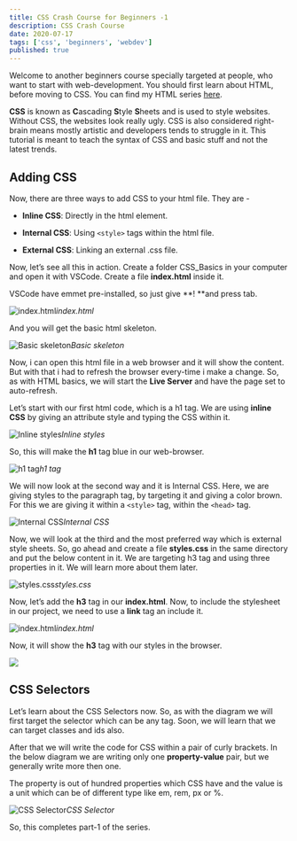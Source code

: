 ```yaml
---
title: CSS Crash Course for Beginners -1
description: CSS Crash Course
date: 2020-07-17
tags: ['css', 'beginners', 'webdev']
published: true
---
```

Welcome to another beginners course specially targeted at people, who want to start with web-development. You should first learn about HTML, before moving to CSS. You can find my HTML series [here](https://thewebdev.tech/series/HTML-Basics).

**CSS** is known as **C**ascading **S**tyle **S**heets and is used to style websites. Without CSS, the websites look really ugly. CSS is also considered right-brain means mostly artistic and developers tends to struggle in it. This tutorial is meant to teach the syntax of CSS and basic stuff and not the latest trends.

## Adding CSS

Now, there are three ways to add CSS to your html file. They are -

* **Inline CSS**: Directly in the html element.

* **Internal CSS**: Using `<style>` tags within the html file.

* **External CSS**: Linking an external .css file.

Now, let’s see all this in action. Create a folder CSS_Basics in your computer and open it with VSCode. Create a file **index.html** inside it.

VSCode have emmet pre-installed, so just give **! **and press tab.

![index.html](https://ik.imagekit.io/thewebdev/CSS_Basics/1/1_xyXBlDWnz.png)*index.html*

And you will get the basic html skeleton.

![Basic skeleton](https://ik.imagekit.io/thewebdev/CSS_Basics/1/2_OQSLPEQuS.png)*Basic skeleton*

Now, i can open this html file in a web browser and it will show the content. But with that i had to refresh the browser every-time i make a change. So, as with HTML basics, we will start the **Live Server** and have the page set to auto-refresh.

Let’s start with our first html code, which is a h1 tag. We are using **inline CSS** by giving an attribute style and typing the CSS within it.

![Inline styles](https://ik.imagekit.io/thewebdev/CSS_Basics/1/3_k4plDqDmD.png)*Inline styles*

So, this will make the **h1** tag blue in our web-browser.

![h1 tag](https://ik.imagekit.io/thewebdev/CSS_Basics/1/4_0a86agxOOi.png)*h1 tag*

We will now look at the second way and it is Internal CSS. Here, we are giving styles to the paragraph tag, by targeting it and giving a color brown. For this we are giving it within a `<style>` tag, within the `<head>` tag.

![Internal CSS](https://ik.imagekit.io/thewebdev/CSS_Basics/1/5_ncLJcDwn0.png)*Internal CSS*

Now, we will look at the third and the most preferred way which is external style sheets. So, go ahead and create a file **styles.css** in the same directory and put the below content in it. We are targeting h3 tag and using three properties in it. We will learn more about them later.

![styles.css](https://ik.imagekit.io/thewebdev/CSS_Basics/1/6_1LXvS0-em.png)*styles.css*

Now, let’s add the **h3** tag in our **index.html**. Now, to include the stylesheet in our project, we need to use a **link** tag an include it.

![index.html](https://ik.imagekit.io/thewebdev/CSS_Basics/1/7_cdJZWZp4c.png)*index.html*

Now, it will show the **h3** tag with our styles in the browser.

![](https://ik.imagekit.io/thewebdev/CSS_Basics/1/8_Olljly8kw.png)

## CSS Selectors

Let’s learn about the CSS Selectors now. So, as with the diagram we will first target the selector which can be any tag. Soon, we will learn that we can target classes and ids also.

After that we will write the code for CSS within a pair of curly brackets. In the below diagram we are writing only one **property-value** pair, but we generally write more then one.

The property is out of hundred properties which CSS have and the value is a unit which can be of different type like em, rem, px or %.

![CSS Selector](https://ik.imagekit.io/thewebdev/CSS_Basics/1/9_FsSgkNh90.jpeg)*CSS Selector*

So, this completes part-1 of the series. 